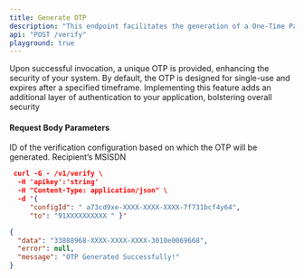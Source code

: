 ```yaml
---
title: Generate OTP
description: "This endpoint facilitates the generation of a One-Time Password (OTP)."
api: "POST /verify"
playground: true
---
```


Upon successful invocation, a unique OTP is provided, enhancing the security of your system. By default, the OTP is designed for single-use and expires after a specified timeframe. Implementing this feature adds an additional layer of authentication to your application, bolstering overall security

#### Request Body Parameters

<ParamField path="config-id" type="string" required>
  ID of the verification configuration based on which the OTP will be generated.
</ParamField>

<ParamField path="to" type="string" required>
  Recipient’s MSISDN
</ParamField>

<CodeGroup>

```json SampleRequest.txt
 curl -G - /v1/verify \
  -H 'apikey':'string'
  -H "Content-Type: application/json" \
  -d '{
     "configId": " a73cd9xe-XXXX-XXXX-XXXX-7f731bcf4y64",
     "to": "91XXXXXXXXXX " }'

```

```json SampleResponse.json
{
  "data": "33888968-XXXX-XXXX-XXXX-3010e0069668",
  "error": null,
  "message": "OTP Generated Successfully!"
}
```

</CodeGroup>
